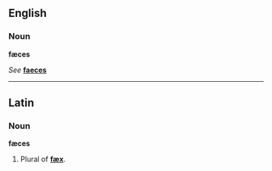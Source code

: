 ==English==
===Noun===
'''fæces'''

''See'' '''[[faeces]]'''

----
==Latin==
===Noun===
'''fæces'''

#Plural of '''[[fæx]]'''.